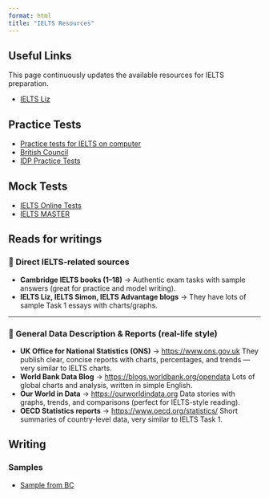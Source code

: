 ```yaml
---
format: html
title: "IELTS Resources"
---
```


## Useful Links

This page continuously updates the available resources for IELTS preparation.

- [IELTS Liz](https://ieltsliz.com/)

## Practice Tests

- [Practice tests for IELTS on computer](https://takeielts.britishcouncil.org/take-ielts/prepare/free-ielts-english-practice-tests/ielts-on-computer/practice-tests)
- [British Council](https://ielts-ready-member.britishcouncil.org/platform/nui/reactui/build/index.html?ae17a#)
- [IDP Practice Tests](https://ielts.idp.com/prepare/all-test-types/all-skills/practice-test)


## Mock Tests

- [IELTS Online Tests](https://ieltsonlinetests.com/ielts-exam-library)
- [IELTS MASTER](https://practicepteonline.com)

## Reads for writings

### 🔹 Direct IELTS-related sources

* **Cambridge IELTS books (1–18)** → Authentic exam tasks with sample answers (great for practice and model writing).
* **IELTS Liz, IELTS Simon, IELTS Advantage blogs** → They have lots of sample Task 1 essays with charts/graphs.

---

### 🔹 General Data Description & Reports (real-life style)

* **UK Office for National Statistics (ONS)** → [https://www.ons.gov.uk](https://www.ons.gov.uk)
  They publish clear, concise reports with charts, percentages, and trends — very similar to IELTS charts.
* **World Bank Data Blog** → [https://blogs.worldbank.org/opendata](https://blogs.worldbank.org/opendata)
  Lots of global charts and analysis, written in simple English.
* **Our World in Data** → [https://ourworldindata.org](https://ourworldindata.org)
  Data stories with graphs, trends, and comparisons (perfect for IELTS-style reading).
* **OECD Statistics reports** → [https://www.oecd.org/statistics/](https://www.oecd.org/statistics/)
  Short summaries of country-level data, very similar to IELTS Task 1.

## Writing

### Samples

- [Sample from BC](https://takeielts.britishcouncil.org/sites/default/files/academic-writing-sample-candidate-responses-and-examiner-comments_0.pdf)
